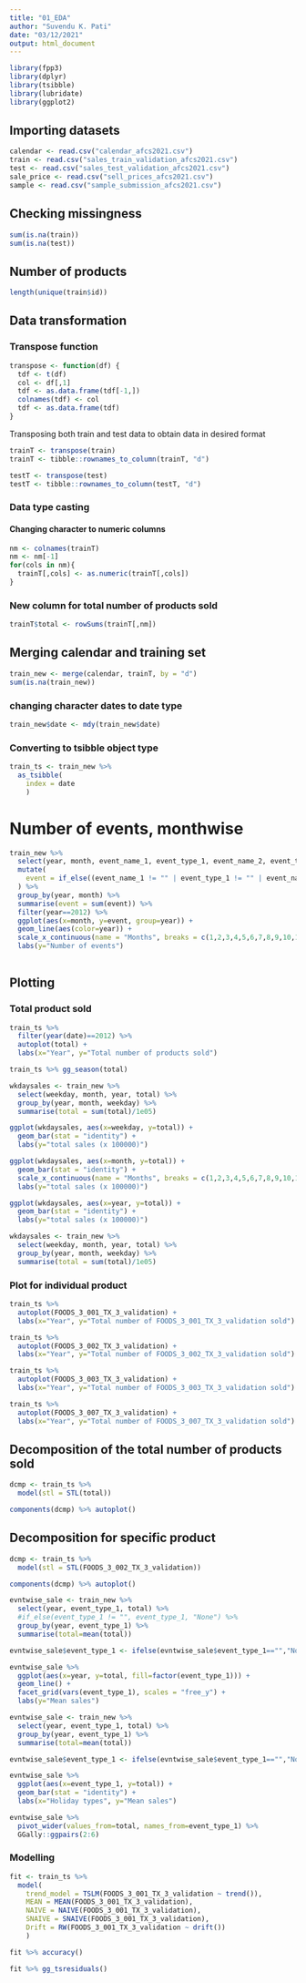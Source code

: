 ```yaml
---
title: "01_EDA"
author: "Suvendu K. Pati"
date: "03/12/2021"
output: html_document
---
```


```r
library(fpp3)
library(dplyr)
library(tsibble)
library(lubridate)
library(ggplot2)
```

## Importing datasets
```r
calendar <- read.csv("calendar_afcs2021.csv")
train <- read.csv("sales_train_validation_afcs2021.csv")
test <- read.csv("sales_test_validation_afcs2021.csv")
sale_price <- read.csv("sell_prices_afcs2021.csv")
sample <- read.csv("sample_submission_afcs2021.csv")
```

## Checking missingness
```r
sum(is.na(train))
sum(is.na(test))
```

## Number of products
```r
length(unique(train$id))
```

## Data transformation
### Transpose function
```r
transpose <- function(df) {
  tdf <- t(df)
  col <- df[,1]
  tdf <- as.data.frame(tdf[-1,]) 
  colnames(tdf) <- col  
  tdf <- as.data.frame(tdf)
}
```

Transposing both train and test data to obtain data in desired format
```r
trainT <- transpose(train)
trainT <- tibble::rownames_to_column(trainT, "d")

testT <- transpose(test)
testT <- tibble::rownames_to_column(testT, "d")
```

### Data type casting
#### Changing character to numeric columns
```r
nm <- colnames(trainT)
nm <- nm[-1]
for(cols in nm){
  trainT[,cols] <- as.numeric(trainT[,cols])
}
```

### New column for total number of products sold
```r
trainT$total <- rowSums(trainT[,nm])
```

## Merging calendar and training set
```r
train_new <- merge(calendar, trainT, by = "d")
sum(is.na(train_new))
```

### changing character dates to date type
```r
train_new$date <- mdy(train_new$date)
```

### Converting to tsibble object type
```r
train_ts <- train_new %>%
  as_tsibble(
    index = date
    )
```

# Number of events, monthwise
```r
train_new %>%
  select(year, month, event_name_1, event_type_1, event_name_2, event_type_2) %>%
  mutate(
    event = if_else((event_name_1 != "" | event_type_1 != "" | event_name_2 != "" | event_type_2 != ""), 1, 0)
  ) %>%
  group_by(year, month) %>%
  summarise(event = sum(event)) %>%
  filter(year==2012) %>%
  ggplot(aes(x=month, y=event, group=year)) +
  geom_line(aes(color=year)) +
  scale_x_continuous(name = "Months", breaks = c(1,2,3,4,5,6,7,8,9,10,11,12)) +
  labs(y="Number of events")
  
```

## Plotting
### Total product sold
```r
train_ts %>% 
  filter(year(date)==2012) %>%
  autoplot(total) +
  labs(x="Year", y="Total number of products sold")
```

```r
train_ts %>% gg_season(total)
```

```r
wkdaysales <- train_new %>% 
  select(weekday, month, year, total) %>%
  group_by(year, month, weekday) %>%
  summarise(total = sum(total)/1e05)

ggplot(wkdaysales, aes(x=weekday, y=total)) + 
  geom_bar(stat = "identity") +
  labs(y="total sales (x 100000)")

ggplot(wkdaysales, aes(x=month, y=total)) + 
  geom_bar(stat = "identity") +
  scale_x_continuous(name = "Months", breaks = c(1,2,3,4,5,6,7,8,9,10,11,12)) +
  labs(y="total sales (x 100000)")

ggplot(wkdaysales, aes(x=year, y=total)) + 
  geom_bar(stat = "identity") +
  labs(y="total sales (x 100000)")
```

```r
wkdaysales <- train_new %>% 
  select(weekday, month, year, total) %>%
  group_by(year, month, weekday) %>%
  summarise(total = sum(total)/1e05)
```


### Plot for individual product
```r
train_ts %>% 
  autoplot(FOODS_3_001_TX_3_validation) +
  labs(x="Year", y="Total number of FOODS_3_001_TX_3_validation sold")

train_ts %>% 
  autoplot(FOODS_3_002_TX_3_validation) +
  labs(x="Year", y="Total number of FOODS_3_002_TX_3_validation sold")

train_ts %>% 
  autoplot(FOODS_3_003_TX_3_validation) +
  labs(x="Year", y="Total number of FOODS_3_003_TX_3_validation sold")

train_ts %>% 
  autoplot(FOODS_3_007_TX_3_validation) +
  labs(x="Year", y="Total number of FOODS_3_007_TX_3_validation sold")
```

## Decomposition of the total number of products sold
```r
dcmp <- train_ts %>%
  model(stl = STL(total))

components(dcmp) %>% autoplot()
```

## Decomposition for specific product
```r
dcmp <- train_ts %>%
  model(stl = STL(FOODS_3_002_TX_3_validation))

components(dcmp) %>% autoplot()
```

```r
evntwise_sale <- train_new %>%
  select(year, event_type_1, total) %>%
  #if_else(event_type_1 != "", event_type_1, "None") %>%
  group_by(year, event_type_1) %>%
  summarise(total=mean(total))

evntwise_sale$event_type_1 <- ifelse(evntwise_sale$event_type_1=="","None",evntwise_sale$event_type_1)

evntwise_sale %>%
  ggplot(aes(x=year, y=total, fill=factor(event_type_1))) +
  geom_line() +
  facet_grid(vars(event_type_1), scales = "free_y") +
  labs(y="Mean sales")
```

```r
evntwise_sale <- train_new %>%
  select(year, event_type_1, total) %>%
  group_by(year, event_type_1) %>%
  summarise(total=mean(total))

evntwise_sale$event_type_1 <- ifelse(evntwise_sale$event_type_1=="","None",evntwise_sale$event_type_1)

evntwise_sale %>%
  ggplot(aes(x=event_type_1, y=total)) +
  geom_bar(stat = "identity") +
  labs(x="Holiday types", y="Mean sales")
```

```r
evntwise_sale %>%
  pivot_wider(values_from=total, names_from=event_type_1) %>%
  GGally::ggpairs(2:6)
```

### Modelling
```r
fit <- train_ts %>% 
  model(
    trend_model = TSLM(FOODS_3_001_TX_3_validation ~ trend()),
    MEAN = MEAN(FOODS_3_001_TX_3_validation),
    NAIVE = NAIVE(FOODS_3_001_TX_3_validation),
    SNAIVE = SNAIVE(FOODS_3_001_TX_3_validation),
    Drift = RW(FOODS_3_001_TX_3_validation ~ drift())
    )

fit %>% accuracy()
```

```r
fit %>% gg_tsresiduals()
```

